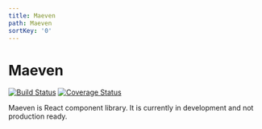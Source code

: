 ```yaml
---
title: Maeven
path: Maeven
sortKey: '0'
---
```


# Maeven

[![Build Status](https://travis-ci.org/Barry127/maeven.svg?branch=master)](https://travis-ci.org/Barry127/maeven) [![Coverage Status](https://coveralls.io/repos/github/Barry127/maeven/badge.svg?branch=master)](https://coveralls.io/github/Barry127/maeven?branch=master)

Maeven is React component library. It is currently in development and not production ready.
